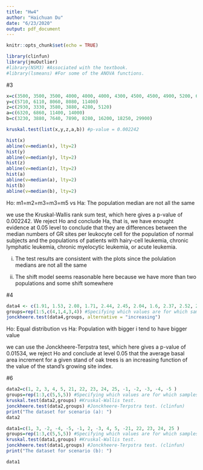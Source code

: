 ```yaml
---
title: "Hw4"
author: "Haichuan Du"
date: "6/23/2020"
output: pdf_document
---
```


```r
knitr::opts_chunk$set(echo = TRUE)
```

```r
library(clinfun)
library(jmuOutlier) 
#library(NSM3) #Associated with the textbook.
#library(lsmeans) #For some of the ANOVA functions.
```

#3
```r
x=c(3500, 3500, 3500, 4000, 4000, 4000, 4300, 4500, 4500, 4900, 5200, 6000, 6750, 8000)
y=c(5710, 6110, 8060, 8080, 11400)
z=c(2930, 3330, 3580, 3880, 4280, 5120)
a=c(6320, 6860, 11400, 14000)
b=c(3230, 3880, 7640, 7890, 8280, 16200, 18250, 29900)

kruskal.test(list(x,y,z,a,b)) #p-value = 0.002242

hist(x)
abline(v=median(x), lty=2)
hist(y)
abline(v=median(y), lty=2)
hist(z)
abline(v=median(z), lty=2)
hist(a)
abline(v=median(a), lty=2)
hist(b)
abline(v=median(b), lty=2)
```
Ho: m1=m2=m3=m3=m5    vs     Ha: The population median are not all the same

we use the Kruskal-Wallis rank sum test, which here gives a p-value of 0.002242. We reject Ho and conclude Ha, that is, we have enought evidence at 0.05 level to conclude that they are differences between the median numbers of GR sites per leukocyte cell for the population of normal subjects and the populations of patients with hairy-cell leukemia, chronic lymphatic leukemia, chronic myelocytic leukemia, or acute leukemia. 

(i) The test results are consistent with the plots since the polulation medians are not all the same

(ii) The shift model seems reasonable here because we have more than two populations and some shift somewhere 

#4
```r
data4 <- c(1.91, 1.53, 2.08, 1.71, 2.44, 2.45, 2.04, 1.6, 2.37, 2.52, 2.36, 2.73, 2.78, 2.88, 2.10, 1.66)
groups=rep(1:5,c(4,1,4,3,4)) #Specifying which values are for which samples.
jonckheere.test(data4,groups, alternative = "increasing") 
```
Ho: Equal distribution   vs     Ha: Population with bigger i tend to have bigger value

we can use the Jonckheere-Terpstra test, which here gives a p-value of 0.01534, we reject Ho and conclude at level 0.05 that the average basal area increment for a given stand of oak trees is an increasing function of the value of the stand’s growing site index.

#6
```r
data2=c(1, 2, 3, 4, 5, 21, 22, 23, 24, 25, -1, -2, -3, -4, -5 )
groups=rep(1:3,c(5,5,5)) #Specifying which values are for which samples.
kruskal.test(data2,groups) #Kruskal-Wallis test.
jonckheere.test(data2,groups) #Jonckheere-Terpstra test. (clinfun)
print("The dataset for scenario (a): ")
data2

data1=c(1, 3, -2, -4, -5, -1, 2, -3, 4, 5, -21, 22, 23, 24, 25 )
groups=rep(1:3,c(5,5,5)) #Specifying which values are for which samples.
kruskal.test(data1,groups) #Kruskal-Wallis test.
jonckheere.test(data1,groups) #Jonckheere-Terpstra test. (clinfun)
print("The dataset for scenario (b): ")

data1
```


